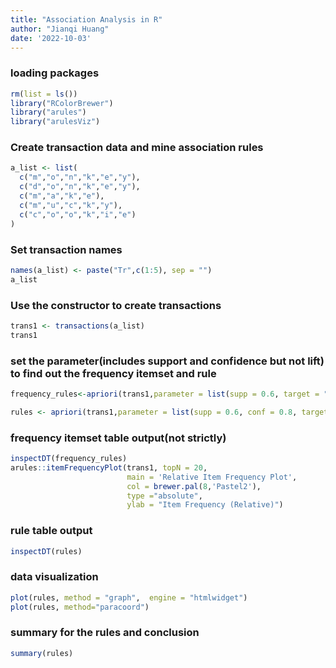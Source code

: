 ```yaml
---
title: "Association Analysis in R"
author: "Jianqi Huang"
date: '2022-10-03'
---
```


### loading packages
```r
rm(list = ls())
library("RColorBrewer")
library("arules")
library("arulesViz")
```

### Create transaction data and mine association rules

```r
a_list <- list(
  c("m","o","n","k","e","y"),
  c("d","o","n","k","e","y"),
  c("m","a","k","e"),
  c("m","u","c","k","y"),
  c("c","o","o","k","i","e")
)
```

### Set transaction names

```r
names(a_list) <- paste("Tr",c(1:5), sep = "")
a_list
```

### Use the constructor to create transactions

```r
trans1 <- transactions(a_list)
trans1
```

### set the parameter(includes support and confidence but not lift) to find out the frequency itemset and rule

```r
frequency_rules<-apriori(trans1,parameter = list(supp = 0.6, target = "rules"))

rules <- apriori(trans1,parameter = list(supp = 0.6, conf = 0.8, target = "rules",minlen=2))
```

### frequency itemset table output(not strictly)

```r
inspectDT(frequency_rules)
arules::itemFrequencyPlot(trans1, topN = 20,
                          main = 'Relative Item Frequency Plot',
                          col = brewer.pal(8,'Pastel2'),
                          type ="absolute",
                          ylab = "Item Frequency (Relative)")
```

### rule table output

```r
inspectDT(rules)
```

### data visualization

```r
plot(rules, method = "graph",  engine = "htmlwidget")
plot(rules, method="paracoord")
```

### summary for the rules and conclusion

```r
summary(rules)
```
